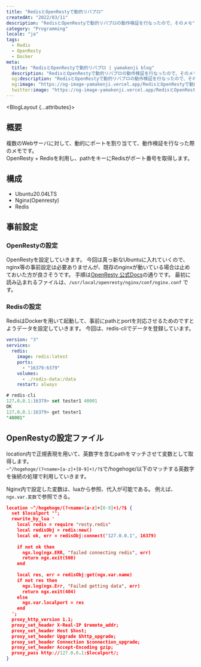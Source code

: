 ```yaml
---
title: "RedisとOpenRestyで動的リバプロ"
createdAt: "2022/03/11"
description: "RedisとOpenRestyで動的リバプロの動作検証を行なったので、そのメモ"
category: "Programming"
locale: "ja"
tags:
  - Redis
  - OpenResty
  - Docker
meta:
  title: "RedisとOpenRestyで動的リバプロ | yamakenji blog"
  description: "RedisとOpenRestyで動的リバプロの動作検証を行なったので、そのメモ"
  og:description: "RedisとOpenRestyで動的リバプロの動作検証を行なったので、そのメモ"
  og:image: "https://og-image-yamakenji.vercel.app/RedisとOpenRestyで動的リバプロ.png"
  twitter:image: "https://og-image-yamakenji.vercel.app/RedisとOpenRestyで動的リバプロ.png"
---
```


<BlogLayout {...attributes}>
## 概要
複数のWebサーバに対して、動的にポートを割り当てて、動作検証を行なった際のメモです。  
OpenResty + Redisを利用し、pathをキーにRedisがポート番号を取得します。

## 構成
- Ubuntu20.04LTS
- Nginx(Openresty)
- Redis

## 事前設定
### OpenRestyの設定
OpenRestyを設定していきます。
今回は真っ新なUbuntuに入れていくので、nginx等の事前設定は必要ありませんが、既存のnginxが動いている場合は止めておいた方が良さそうです。
手順は[OpenResty 公式Docs](https://openresty.org/en/linux-packages.html#ubuntu)の通りです。
最初に読み込まれるファイルは、`/usr/local/openresty/nginx/conf/nginx.conf` です。

### Redisの設定
RedisはDockerを用いて起動して、事前にpathとportを対応させるためのですとようデータを設定していきます。
今回は、redis-cliでデータを登録しています。

```yaml file="docker-compose.yml"
version: "3"
services:
  redis:
    image: redis:latest
    ports:
      - "16379:6379"
    volumes:
      - ./redis-data:/data
    restart: always
```

```sql 
# redis-cli
127.0.0.1:16379> set tester1 40001
OK
127.0.0.1:16379> get tester1
"40001"
```
## OpenRestyの設定ファイル
location内で正規表現を用いて、英数字を含むpathをマッチさせて変数として取得します。  
`~^/hogehoge/(?<name>[a-z]+[0-9]+)/?$`で/hogehoge/以下のマッチする英数字を後続の処理で利用していきます。

Nginx内で設定した変数は、luaから参照、代入が可能である。
例えば、`ngx.var.変数`で参照できる。

```json file="test.conf"
location ~^/hogehoge/(?<name>[a-z]+[0-9]+)/?$ {
  set $localport "";
  rewrite_by_lua '                                                                                                                                                                                                                                                    
    local redis = require "resty.redis"                                                                                                                                                                                                                             
    local redisObj = redis:new()                                                                                                                                                                                                                                    
    local ok, err = redisObj:connect("127.0.0.1", 16379)                                                                                                                                                                                                            
                                                                                                                                                                                                                                                                                
    if not ok then                                                                                                                                                                                                                                                  
      ngx.log(ngx.ERR, "failed connecting redis", err)                                                                                                                                                                                                                     
      return ngx.exit(500)                                                                                                                                                                                                                                                    
    end                                                                                                                                                                                                                                                             
                                                                                                                                                                                                                                                                                
    local res, err = redisObj:get(ngx.var.name)                                                                                                                                                                                                                     
    if not res then                                                                                                                                                                                                                                                 
      ngx.log(ngx.Err, "Failed getting data", err)                                                                                                                                                                                                                         
      return ngx.exit(404)                                                                                                                                                                                                                                   
    else                                                                                                                                                                                                                                                            
      ngx.var.localport = res                                                                                                                                                                                                                                     
    end                                                                                                                                                                                                                                                             
  ';
  proxy_http_version 1.1;
  proxy_set_header X-Real-IP $remote_addr;
  proxy_set_header Host $host;
  proxy_set_header Upgrade $http_upgrade;
  proxy_set_header Connection $connection_upgrade;
  proxy_set_header Accept-Encoding gzip;
  proxy_pass http://127.0.0.1:$localport/;
}
```
</BlogLayout>